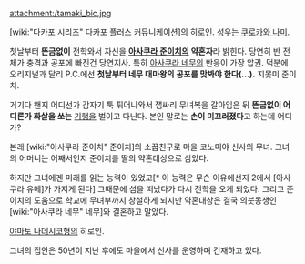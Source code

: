 attachment:/tamaki_bic.jpg

[wiki:"다카포 시리즈" 다카포 플러스 커뮤니케이션]의 히로인. 성우는 [[쿠로카와 나미]].

첫날부터 '''뜬금없이''' 전학와서 자신을 '''[[아사쿠라 준이치]]의 약혼자'''라 밝힌다. 당연히 반 전체가 충격과 공포에 빠진건 당연지사.
특히 [[아사쿠라 네무]]의 반응이 가장 압권. 덕분에 오리지널과 달리 P.C.에선 '''첫날부터 네무 대마왕의 공포를 맛봐야 한다(...).''' 지못미 준이치.

거기다 왠지 어디선가 갑자기 툭 튀어나와서 잽싸리 무녀복을 갈아입은 뒤 '''뜬금없이 어디론가 화살을 쏘는''' [[기행]]을 벌이고 다닌다. 본인 말로는 '''손이 미끄러졌다'''고 하는데 어디가?

본래 [wiki:"아사쿠라 준이치" 준이치]의 소꿉친구로 마을 코노미야 신사의 무녀.
그녀의 어머니는 어째서인지 준이치를 딸의 약혼대상으로 삼았다.

하지만 그녀에겐 미래를 읽는 능력이 있었고[* 이 능력은 무슨 이유에선지 2에서 [아사쿠라 유메]가 가지게 된다] 그때문에 섬을 떠났다가 다시 전학을 오게 되었다.
그리고 준이치의 도움으로 학교에 무녀부까지 창설하게 되지만 약혼대상은 결국 의붓동생인 [wiki:"아사쿠라 네무" 네무]와 결혼하고 말았다.

[[야마토 나데시코]]형의 히로인.

그녀의 집안은 50년이 지난 후에도 마을에서 신사를 운영하며 건재하고 있다.
